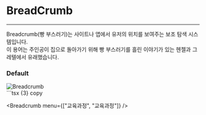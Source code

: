 
# BreadCrumb
---
Breadcrumb(빵 부스러기)는 사이트나 앱에서 유저의 위치를 보여주는 보조 탐색 시스템입니다.  
이 용어는 주인공이 집으로 돌아가기 위해 빵 부스러기를 흘린 이야기가 있는 헨젤과 그레텔에서 유래했습니다. 

### Default


<div style={{ border: "0.5px solid gray", borderRadius: "8px", display: "flex", justifyContent: "center", alignItems: "center", padding: "32px" }}>
  <Image src="/Breadcrumb.png" alt="Breadcrumb" width={151 } height={21}  />
</div>
```tsx {3} copy

  <Breadcrumb 
    menu={["교육과정", "교육과정"]} 
  />

```